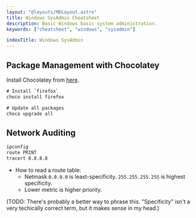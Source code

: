 ```yaml
---
layout: "@layouts/MDLayout.astro"
title: Windows SysAdmin Cheatsheet
description: Basic Windows basic system administration.
keywords: ["cheatsheet", "windows", "sysadmin"]

indexTitle: Windows SysAdmin
---
```


## Package Management with Chocolatey

Install Chocolatey from [here](https://chocolatey.org/install).

```ps
# Install `firefox`
choco install firefox

# Update all packages
choco upgrade all
```

## Network Auditing

```bash
ipconfig
route PRINT
tracert 8.8.8.8
```

- How to read a route table:
    - Netmask `0.0.0.0` is least-specificity. `255.255.255.255` is highest specificity.
    - Lower metric is higher priority.

(TODO: There's probably a better way to phrase this. "Specificity" isn't a very techically correct term, but it makes sense in my head.)

